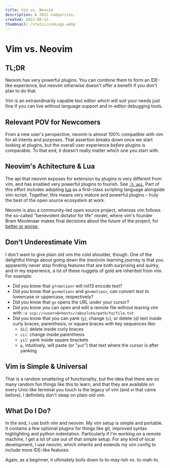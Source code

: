 ```yaml
---
title: Vim vs. Neovim
description: A 2022 comparison.
created: 2022-08-13
thumbnail: /static/vimLogo.webp
---
```


# Vim vs. Neovim

## TL;DR

Neovim has very powerful plugins. You can combine them to form an IDE-like
experience, but neovim otherwise doesn't offer a benefit if you don't plan to
do that.

Vim is an extraordinarily capable text editor which will suit your needs just
fine if you can live without language support and in-editor debugging tools.

## Relevant POV for Newcomers

From a new user's perspective, neovim is almost 100% compatible with vim for
all intents and purposes. That assertion breaks down once we start looking at
plugins, but the overall user experience _before_ plugins is comparable. To
that end, it doesn't really matter which one you start with.

## Neovim's Achitecture & Lua

The api that neovim exposes for extension by plugins is very different from
vim, and has enabled very powerful plugins to fourish. See [`:h
api`.](https://neovim.io/doc/user/api.html) Part of this effort includes
adopting [lua](https://lua.org) as a first-class scripting language alongside
vim-script. Together, this means very mature and powerful plugins – truly the
best of the open source ecosystem at work.

Neovim is also a community-led open source project, whereas vim follows the
so-called "benevolent dictator for life" model, where vim's founder Bram
Moolenaar makes final decisions about the future of the project, for
[better or worse.](https://news.ycombinator.com/item?id=29758549)

## Don't Underestimate Vim

I don't want to give plain old vim the cold shoulder, though. One of the
delightful things about going down the (neo)vim learning journey is that you
apparently never stop finding features that are both surprising and quirky, and
in my experience, a lot of these nuggets of gold are inherited from vim. For
example:

- Did you know that `g?<motion>` will rot13 encode text?
- Did you know that `gu<motion>` and `gU<motion>`, can convert
  text to lowercase or uppercase, respectively?
- Did you know that `gx` opens the URL under your cursor?
- Did you know you can open and edit a remote file without leaving vim with `:e
  scp://<user>@<host>//absolute/path/to/file.txt`
- Did you know that you can yank (`y`), change (`c`), or delete (`d`) text
  inside curly braces, parenthesis, or square braces with key sequences like:
  - `di{`: delete inside curly braces
  - `ci(`: change inside parenthesis
  - `yi[`: yank inside square brackets
  - `p`, intuitively, will paste (or "`put`") that text where the cursor is
    after yanking

## Vim is Simple & Universal

That is a random smattering of functionality, but the idea that there are so
many random fun things like this to learn, and that they are available on every
Unix-like terminal you touch is the legacy of vim (and vi that came before).
I definitely don't sleep on plain-old vim.

## What Do I Do?

In the end, I use both vim and neovim. My vim setup is simple and portable. It
contains a few optional plugins for things like git, improved syntax
highlighting and python indentation. Particularly if I'm working on a remote
machine, I get a lot of use out of that simple setup. For any kind of local
development, I use neovim, which inherits and extends my vim config to include
more IDE-like features.

Again, as a beginner, it ultimately boils down to to-may-toh vs. to-mah-to.
